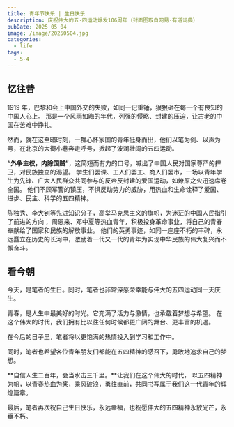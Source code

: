 ---
title: 青年节快乐 | 生日快乐
description: 庆祝伟大的五·四运动爆发106周年（封面图取自网易·有道词典）
pubDate: 2025 05 04
image: /image/20250504.jpg
categories:
  - life
tags:
  - 5·4
---


## 忆往昔

1919 年，巴黎和会上中国外交的失败，如同一记重锤，狠狠砸在每一个有良知的中国人心上。
那是一个风雨如晦的年代，列强的侵略、封建的压迫，让古老的中国在苦难中挣扎。

然而，就在这至暗时刻，一群心怀家国的青年挺身而出，他们以笔为剑、以声为号，在北京的大街小巷奔走呼号，掀起了波澜壮阔的五四运动。

**“外争主权，内除国贼”**，这简短而有力的口号，喊出了中国人民对国家尊严的捍卫，对民族独立的渴望。
学生们罢课、工人们罢工、商人们罢市，一场以青年学生为先锋、广大人民群众共同参与的反帝反封建的爱国运动，如燎原之火迅速席卷全国。
他们不顾军警的镇压，不惧反动势力的威胁，用热血和生命诠释了爱国、进步、民主、科学的五四精神。

陈独秀、李大钊等先进知识分子，高举马克思主义的旗帜，为迷茫的中国人民指引了前进的方向；
周恩来、邓中夏等热血青年，积极投身革命事业，将自己的青春奉献给了国家和民族的解放事业。
他们的英勇事迹，如同一座座不朽的丰碑，永远矗立在历史的长河中，激励着一代又一代的青年为实现中华民族的伟大复兴而不懈奋斗。

## 看今朝

今天，是笔者的生日。同时，笔者也非常深感荣幸能与伟大的五四运动同一天庆生。

青春，是人生中最美好的时光。它充满了活力与激情，也承载着梦想与希望。
在这个伟大的时代，我们拥有比以往任何时候都更广阔的舞台、更丰富的机遇。

在今后的日子里，笔者将以更饱满的热情投入到学习和工作中。

同时，笔者也希望各位青年朋友们都能在五四精神的感召下，勇敢地追求自己的梦想。

**自信人生二百年，会当水击三千里。**让我们在这个伟大的时代，
以五四精神为帆，以青春热血为桨，乘风破浪，勇往直前，共同书写属于我们这一代青年的辉煌篇章。

最后，笔者再次祝自己生日快乐，永远幸福，也祝愿伟大的五四精神永放光芒，永垂不朽。

<BirthBtn />